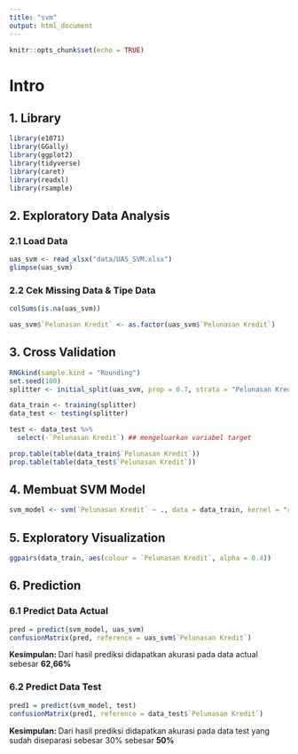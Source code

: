 ---
title: "svm"
output: html_document
---

```{r setup, include=FALSE}
knitr::opts_chunk$set(echo = TRUE)
```

# Intro

## 1. Library

```{r, warning=FALSE, message=FALSE}
library(e1071)
library(GGally)
library(ggplot2)
library(tidyverse)
library(caret)
library(readxl)
library(rsample)
```

## 2. Exploratory Data Analysis

### 2.1 Load Data

```{r}
uas_svm <- read_xlsx("data/UAS_SVM.xlsx")
glimpse(uas_svm)
```

### 2.2 Cek Missing Data & Tipe Data

```{r}
colSums(is.na(uas_svm))

uas_svm$`Pelunasan Kredit` <- as.factor(uas_svm$`Pelunasan Kredit`)
```

## 3. Cross Validation

```{r, warning=FALSE}
RNGkind(sample.kind = "Rounding")
set.seed(100)
splitter <- initial_split(uas_svm, prop = 0.7, strata = "Pelunasan Kredit")

data_train <- training(splitter)
data_test <- testing(splitter)

test <- data_test %>% 
  select(-`Pelunasan Kredit`) ## mengeluarkan variabel target
```

```{r}
prop.table(table(data_train$`Pelunasan Kredit`))
prop.table(table(data_test$`Pelunasan Kredit`))
```

## 4. Membuat SVM Model

```{r}
svm_model <- svm(`Pelunasan Kredit` ~ ., data = data_train, kernel = "radial")
```

## 5. Exploratory Visualization

```{r}
ggpairs(data_train, aes(colour = `Pelunasan Kredit`, alpha = 0.4))
```

## 6. Prediction

### 6.1 Predict Data Actual

```{r}
pred = predict(svm_model, uas_svm)
confusionMatrix(pred, reference = uas_svm$`Pelunasan Kredit`)
```

**Kesimpulan: ** Dari hasil prediksi didapatkan akurasi pada data actual sebesar **62,66%**

### 6.2 Predict Data Test

```{r}
pred1 = predict(svm_model, test)
confusionMatrix(pred1, reference = data_test$`Pelunasan Kredit`)
```

**Kesimpulan: ** Dari hasil prediksi didapatkan akurasi pada data test yang sudah diseparasi sebesar 30% sebesar **50%**
